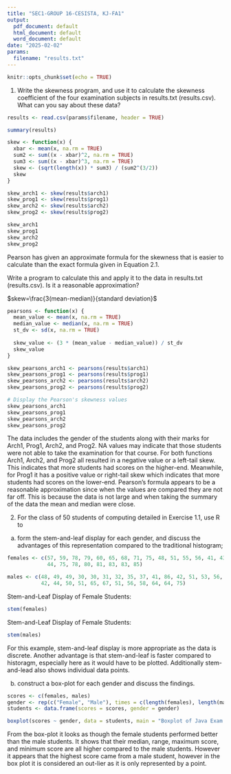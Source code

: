 ---
title: "SEC1-GROUP 16-CESISTA, KJ-FA1"
output:
  pdf_document: default
  html_document: default
  word_document: default
date: "2025-02-02"
params:
  filename: "results.txt"
---

```{r setup, include=FALSE}
knitr::opts_chunk$set(echo = TRUE)
```

1. Write the skewness program, and use it to calculate the skewness coefficient of the four examination subjects in results.txt (results.csv). What can you say about these data?
```{r}
results <- read.csv(params$filename, header = TRUE)

summary(results)

skew <- function(x) {
  xbar <- mean(x, na.rm = TRUE) 
  sum2 <- sum((x - xbar)^2, na.rm = TRUE)
  sum3 <- sum((x - xbar)^3, na.rm = TRUE) 
  skew <- (sqrt(length(x)) * sum3) / (sum2^(3/2))
  skew
}

skew_arch1 <- skew(results$arch1)
skew_prog1 <- skew(results$prog1)
skew_arch2 <- skew(results$arch2)
skew_prog2 <- skew(results$prog2)

skew_arch1
skew_prog1
skew_arch2
skew_prog2

```
Pearson has given an approximate formula for the skewness that is easier to calculate than the exact formula given in Equation 2.1.

Write a program to calculate this and apply it to the data in results.txt (results.csv). Is it a reasonable approximation?

$skew=\frac{3(mean-median)}{standard deviation}$

```{r}
pearsons <- function(x) {
  mean_value <- mean(x, na.rm = TRUE) 
  median_value <- median(x, na.rm = TRUE)
  st_dv <- sd(x, na.rm = TRUE)
  
  skew_value <- (3 * (mean_value - median_value)) / st_dv 
  skew_value
}

skew_pearsons_arch1 <- pearsons(results$arch1)
skew_pearsons_prog1 <- pearsons(results$prog1)
skew_pearsons_arch2 <- pearsons(results$arch2)
skew_pearsons_prog2 <- pearsons(results$prog2)

# Display the Pearson's skewness values
skew_pearsons_arch1
skew_pearsons_prog1
skew_pearsons_arch2
skew_pearsons_prog2
```
The data includes the gender of the students along with their marks for Arch1, Prog1, Arch2, and Prog2. NA values may indicate that those students were not able to take the examination for that course. For both functions Arch1, Arch2, and Prog2 all resulted in a negative value or a left-tail skew. This indicates that more students had scores on the higher-end. Meanwhile, for Prog1 it has a positive value or right-tail skew which indicates that more students had scores on the lower-end. Pearson's formula appears to be a reasonable approximation since when the values are compared they are not far off. This is because the data is not large and when taking the summary of the data the mean and median were close.

2.  For the class of 50 students of computing detailed in Exercise 1.1, use R to 

(a)  form the stem-and-leaf display for each gender, and discuss the advantages of this representation compared to the traditional histogram; 

```{r}

females <- c(57, 59, 78, 79, 60, 65, 68, 71, 75, 48, 51, 55, 56, 41, 43,
             44, 75, 78, 80, 81, 83, 83, 85)

males <- c(48, 49, 49, 30, 30, 31, 32, 35, 37, 41, 86, 42, 51, 53, 56,
           42, 44, 50, 51, 65, 67, 51, 56, 58, 64, 64, 75)
```
Stem-and-Leaf Display of Female Students:
```{r}
stem(females)
```
Stem-and-Leaf Display of Female Students:
```{r}
stem(males)
```
For this example, stem-and-leaf display is more appropriate as the data is discrete. Another advantage is that stem-and-leaf is faster compared to historagm, especially here as it would have to be plotted. Additionally stem-and-lead also shows individual data points.


(b)  construct a box-plot for each gender and discuss the findings. 
```{r}
scores <- c(females, males)
gender <- rep(c("Female", "Male"), times = c(length(females), length(males)))
students <- data.frame(scores = scores, gender = gender)

boxplot(scores ~ gender, data = students, main = "Boxplot of Java Exam Scores by Gender", ylab = "Scores", xlab = "Gender", col = c("red", "blue"))

```
From the box-plot it looks as though the female students performed better than the male students. It shows that their median, range, maximum score, and minimum score are all higher compared to the male students. However it appears that the highest score came from a male student, however in the box plot it is considered an out-lier as it is only represented by a point.





